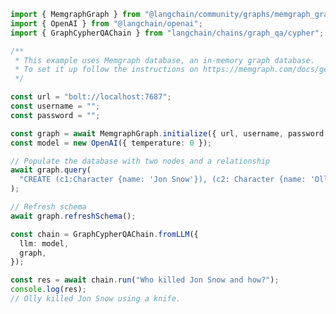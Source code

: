 ```typescript
import { MemgraphGraph } from "@langchain/community/graphs/memgraph_graph";
import { OpenAI } from "@langchain/openai";
import { GraphCypherQAChain } from "langchain/chains/graph_qa/cypher";

/**
 * This example uses Memgraph database, an in-memory graph database.
 * To set it up follow the instructions on https://memgraph.com/docs/getting-started.
 */

const url = "bolt://localhost:7687";
const username = "";
const password = "";

const graph = await MemgraphGraph.initialize({ url, username, password });
const model = new OpenAI({ temperature: 0 });

// Populate the database with two nodes and a relationship
await graph.query(
  "CREATE (c1:Character {name: 'Jon Snow'}), (c2: Character {name: 'Olly'}) CREATE (c2)-[:KILLED {count: 1, method: 'Knife'}]->(c1);"
);

// Refresh schema
await graph.refreshSchema();

const chain = GraphCypherQAChain.fromLLM({
  llm: model,
  graph,
});

const res = await chain.run("Who killed Jon Snow and how?");
console.log(res);
// Olly killed Jon Snow using a knife.
```